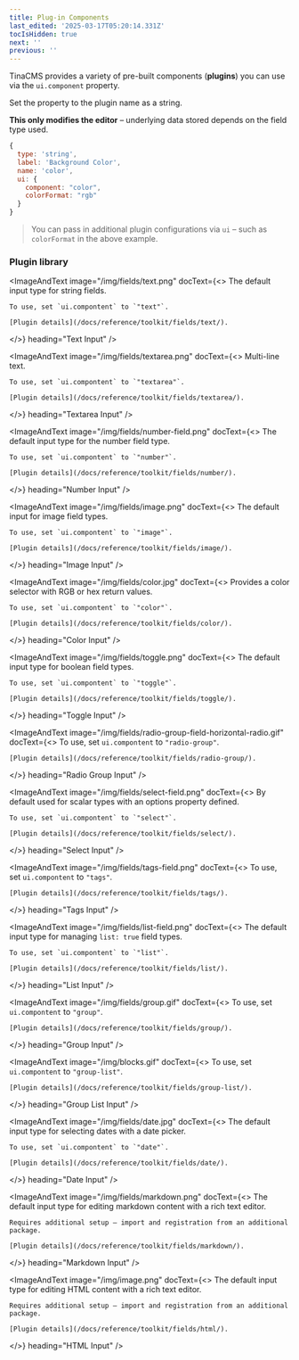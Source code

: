 ```yaml
---
title: Plug-in Components
last_edited: '2025-03-17T05:20:14.331Z'
tocIsHidden: true
next: ''
previous: ''
---
```


TinaCMS provides a variety of pre-built components (**plugins**) you can use via the `ui.component` property.

Set the property to the plugin name as a string.

**This only modifies the editor** – underlying data stored depends on the field type used.

```javascript
{
  type: 'string',
  label: 'Background Color',
  name: 'color',
  ui: {
    component: "color",
    colorFormat: "rgb"
  }
}
```

> You can pass in additional plugin configurations via `ui` – such as `colorFormat` in the above example.

### Plugin library

<ImageAndText
  image="/img/fields/text.png"
  docText={<>
    The default input type for string fields.
    
    To use, set `ui.compontent` to `"text"`.
    
    [Plugin details](/docs/reference/toolkit/fields/text/).
  </>}
  heading="Text Input"
/>

<ImageAndText
  image="/img/fields/textarea.png"
  docText={<>
    Multi-line text.
    
    To use, set `ui.compontent` to `"textarea"`.
    
    [Plugin details](/docs/reference/toolkit/fields/textarea/).
  </>}
  heading="Textarea Input"
/>

<ImageAndText
  image="/img/fields/number-field.png"
  docText={<>
    The default input type for the number field type.
    
    To use, set `ui.compontent` to `"number"`.
    
    [Plugin details](/docs/reference/toolkit/fields/number/).
  </>}
  heading="Number Input"
/>

<ImageAndText
  image="/img/fields/image.png"
  docText={<>
    The default input for image field types.
    
    To use, set `ui.compontent` to `"image"`.
    
    [Plugin details](/docs/reference/toolkit/fields/image/).
  </>}
  heading="Image Input"
/>

<ImageAndText
  image="/img/fields/color.jpg"
  docText={<>
    Provides a color selector with RGB or hex return values.
    
    To use, set `ui.compontent` to `"color"`.
    
    [Plugin details](/docs/reference/toolkit/fields/color/).
  </>}
  heading="Color Input"
/>

<ImageAndText
  image="/img/fields/toggle.png"
  docText={<>
    The default input type for boolean field types.
    
    To use, set `ui.compontent` to `"toggle"`.
    
    [Plugin details](/docs/reference/toolkit/fields/toggle/).
  </>}
  heading="Toggle Input"
/>

<ImageAndText
  image="/img/fields/radio-group-field-horizontal-radio.gif"
  docText={<>
    To use, set `ui.compontent` to `"radio-group"`.
    
    [Plugin details](/docs/reference/toolkit/fields/radio-group/).
  </>}
  heading="Radio Group Input"
/>

<ImageAndText
  image="/img/fields/select-field.png"
  docText={<>
    By default used for scalar types with an options property defined.
    
    To use, set `ui.compontent` to `"select"`.
    
    [Plugin details](/docs/reference/toolkit/fields/select/).
  </>}
  heading="Select Input"
/>

<ImageAndText
  image="/img/fields/tags-field.png"
  docText={<>
    To use, set `ui.compontent` to `"tags"`.
    
    [Plugin details](/docs/reference/toolkit/fields/tags/).
  </>}
  heading="Tags Input"
/>

<ImageAndText
  image="/img/fields/list-field.png"
  docText={<>
    The default input type for managing `list: true` field types.
    
    To use, set `ui.compontent` to `"list"`.
    
    [Plugin details](/docs/reference/toolkit/fields/list/).
  </>}
  heading="List Input"
/>

<ImageAndText
  image="/img/fields/group.gif"
  docText={<>
    To use, set `ui.compontent` to `"group"`.
    
    [Plugin details](/docs/reference/toolkit/fields/group/).
  </>}
  heading="Group Input"
/>

<ImageAndText
  image="/img/blocks.gif"
  docText={<>
    To use, set `ui.compontent` to `"group-list"`.
    
    [Plugin details](/docs/reference/toolkit/fields/group-list/).
  </>}
  heading="Group List Input"
/>

<ImageAndText
  image="/img/fields/date.jpg"
  docText={<>
    The default input type for selecting dates with a date picker.
    
    To use, set `ui.compontent` to `"date"`.
    
    [Plugin details](/docs/reference/toolkit/fields/date/).
  </>}
  heading="Date Input"
/>

<ImageAndText
  image="/img/fields/markdown.png"
  docText={<>
    The default input type for editing markdown content with a rich text editor.
    
    Requires additional setup – import and registration from an additional package.
    
    [Plugin details](/docs/reference/toolkit/fields/markdown/).
  </>}
  heading="Markdown Input"
/>

<ImageAndText
  image="/img/image.png"
  docText={<>
    The default input type for editing HTML content with a rich text editor.
    
    Requires additional setup – import and registration from an additional package.
    
    [Plugin details](/docs/reference/toolkit/fields/html/).
  </>}
  heading="HTML Input"
/>

